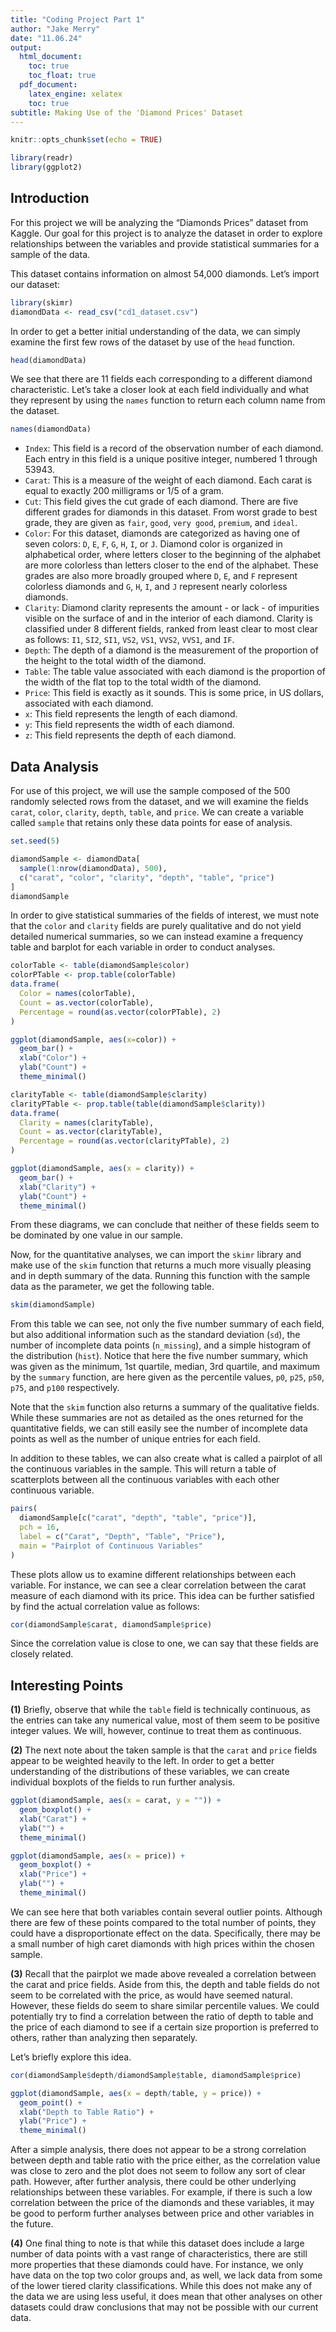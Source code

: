 ```yaml
---
title: "Coding Project Part 1"
author: "Jake Merry"
date: "11.06.24"
output:
  html_document:
    toc: true
    toc_float: true
  pdf_document:
    latex_engine: xelatex
    toc: true
subtitle: Making Use of the 'Diamond Prices' Dataset
---
```



```r
knitr::opts_chunk$set(echo = TRUE)

library(readr)
library(ggplot2)
```


## Introduction

For this project we will be analyzing the "Diamonds Prices" dataset from Kaggle. Our goal for this project is to analyze the dataset in order to explore relationships between the variables and provide statistical summaries for a sample of the data. 

This dataset contains information on almost 54,000 diamonds. Let's import our dataset: 
```r
library(skimr)
diamondData <- read_csv("cd1_dataset.csv")
```

In order to get a better initial understanding of the data, we can simply examine the first few rows of the dataset by use of the `head` function. 
```r
head(diamondData)
```

We see that there are 11 fields each corresponding to a different diamond characteristic. Let's take a closer look at each field individually and what they represent by using the `names` function to return each column name from the dataset. 

```r
names(diamondData)
```

- `Index`: This field is a record of the observation number of each diamond. Each entry in this field is a unique positive integer, numbered 1 through 53943. 
- `Carat`: This is a measure of the weight of each diamond. Each carat is equal to exactly 200 milligrams or 1/5 of a gram. 
- `Cut`: This field gives the cut grade of each diamond. There are five different grades for diamonds in this dataset. From worst grade to best grade, they are given as `fair`, `good`, `very good`, `premium`, and `ideal`. 
- `Color`: For this dataset, diamonds are categorized as having one of seven colors: `D`, `E`, `F`, `G`, `H`, `I`, or `J`. Diamond color is organized in alphabetical order, where letters closer to the beginning of the alphabet are more colorless than letters closer to the end of the alphabet. These grades are also more broadly grouped where `D`, `E`, and `F` represent colorless diamonds and `G`, `H`, `I`, and `J` represent nearly colorless diamonds. 
- `Clarity`: Diamond clarity represents the amount - or lack - of impurities visible on the surface of and in the interior of each diamond. Clarity is classified under 8 different fields, ranked from least clear to most clear as follows: `I1`, `SI2`, `SI1`, `VS2`, `VS1`, `VVS2`, `VVS1`, and `IF`.
- `Depth`: The depth of a diamond is the measurement of the proportion of the height to the total width of the diamond. 
- `Table`: The table value associated with each diamond is the proportion of the width of the flat top to the total width of the diamond. 
- `Price`: This field is exactly as it sounds. This is some price, in US dollars,  associated with each diamond. 
- `x`: This field represents the length of each diamond. 
- `y`: This field represents the width of each diamond. 
- `z`: This field represents the depth of each diamond. 


## Data Analysis

For use of this project, we will use the sample composed of the 500 randomly selected rows from the dataset, and we will examine the fields `carat`, `color`, `clarity`, `depth`, `table`, and `price`. We can create a variable called `sample` that retains only these data points for ease of analysis. 

```r
set.seed(5)

diamondSample <- diamondData[
  sample(1:nrow(diamondData), 500), 
  c("carat", "color", "clarity", "depth", "table", "price")
]
diamondSample
```

In order to give statistical summaries of the fields of interest, we must note that the `color` and `clarity` fields are purely qualitative and do not yield detailed numerical summaries, so we can instead examine a frequency table and barplot for each variable in order to conduct analyses. 

```r
colorTable <- table(diamondSample$color)
colorPTable <- prop.table(colorTable)
data.frame(
  Color = names(colorTable),
  Count = as.vector(colorTable),
  Percentage = round(as.vector(colorPTable), 2)
)

ggplot(diamondSample, aes(x=color)) +
  geom_bar() + 
  xlab("Color") + 
  ylab("Count") +
  theme_minimal()
```

```r
clarityTable <- table(diamondSample$clarity)
clarityPTable <- prop.table(table(diamondSample$clarity))
data.frame(
  Clarity = names(clarityTable),
  Count = as.vector(clarityTable),
  Percentage = round(as.vector(clarityPTable), 2)
)

ggplot(diamondSample, aes(x = clarity)) + 
  geom_bar() + 
  xlab("Clarity") + 
  ylab("Count") + 
  theme_minimal()
```

From these diagrams, we can conclude that neither of these fields seem to be dominated by one value in our sample. 

Now, for the quantitative analyses, we can import the `skimr` library and make use of the `skim` function that returns a much more visually pleasing and in depth summary of the data. Running this function with the sample data as the parameter, we get the following table. 

```r
skim(diamondSample)
```

From this table we can see, not only the five number summary of each field, but also additional information such as the standard deviation (`sd`), the number of incomplete data points (`n_missing`), and a simple histogram of the distribution (`hist`). Notice that here the five number summary, which was given as the minimum, 1st quartile, median, 3rd quartile, and maximum by the `summary` function, are here given as the percentile values, `p0`, `p25`, `p50`, `p75`, and `p100` respectively. 

Note that the `skim` function also returns a summary of the qualitative fields. While these summaries are not as detailed as the ones returned for the quantitative fields, we can still easily see the number of incomplete data points as well as the number of unique entries for each field. 

In addition to these tables, we can also create what is called a pairplot of all the continuous variables in the sample. This will return a table of scatterplots between all the continuous variables with each other continuous variable. 

```r
pairs(
  diamondSample[c("carat", "depth", "table", "price")],
  pch = 16, 
  label = c("Carat", "Depth", "Table", "Price"),
  main = "Pairplot of Continuous Variables"
)
```

These plots allow us to examine different relationships between each variable. For instance, we can see a clear correlation between the carat measure of each diamond with its price. This idea can be further satisfied by find the actual correlation value as follows: 

```r
cor(diamondSample$carat, diamondSample$price)
```

Since the correlation value is close to one, we can say that these fields are closely related. 


## Interesting Points

**(1)** Briefly, observe that while the `table` field is technically continuous, as the entries can take any numerical value, most of them seem to be positive integer values. We will, however, continue to treat them as continuous. 

**(2)** The next note about the taken sample is that the `carat` and `price` fields appear to be weighted heavily to the left. In order to get a better understanding of the distributions of these variables, we can create individual boxplots of the fields to run further analysis. 

```r
ggplot(diamondSample, aes(x = carat, y = "")) + 
  geom_boxplot() + 
  xlab("Carat") + 
  ylab("") +
  theme_minimal()

ggplot(diamondSample, aes(x = price)) + 
  geom_boxplot() + 
  xlab("Price") + 
  ylab("") +
  theme_minimal()
```

We can see here that both variables contain several outlier points. Although there are few of these points compared to the total number of points, they could have a disproportionate effect on the data. Specifically, there may be a small number of high caret diamonds with high prices within the chosen sample. 

**(3)** Recall that the pairplot we made above revealed a correlation between the carat and price fields. Aside from this, the depth and table fields do not seem to be correlated with the price, as would have seemed natural. However, these fields do seem to share similar percentile values. We could potentially try to find a correlation between the ratio of depth to table and the price of each diamond to see if a certain size proportion is preferred to others, rather than analyzing then separately. 

Let's briefly explore this idea. 

```r
cor(diamondSample$depth/diamondSample$table, diamondSample$price)

ggplot(diamondSample, aes(x = depth/table, y = price)) + 
  geom_point() + 
  xlab("Depth to Table Ratio") + 
  ylab("Price") + 
  theme_minimal()
```

After a simple analysis, there does not appear to be a strong correlation between depth and table ratio with the price either, as the correlation value was close to zero and the plot does not seem to follow any sort of clear path. However, after further analysis, there could be other underlying relationships between these variables. For example, if there is such a low correlation between the price of the diamonds and these variables, it may be good to perform further analyses between price and other variables in the future. 

**(4)** One final thing to note is that while this dataset does include a large number of data points with a vast range of characteristics, there are still more properties that these diamonds could have. For instance, we only have data on the top two color groups and, as well, we lack data from some of the lower tiered clarity classifications. While this does not make any of the data we are using less useful, it does mean that other analyses on other datasets could draw conclusions that may not be possible with our current data. 










